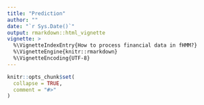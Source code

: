 ```yaml
---
title: "Prediction"
author: ""
date: "`r Sys.Date()`"
output: rmarkdown::html_vignette
vignette: >
  %\VignetteIndexEntry{How to process financial data in fHMM?}
  %\VignetteEngine{knitr::rmarkdown}
  %\VignetteEncoding{UTF-8}
---
```


```r
knitr::opts_chunk$set(
  collapse = TRUE,
  comment = "#>"
)
```